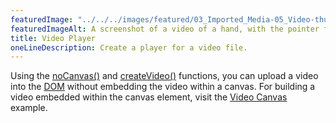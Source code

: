 ---
featuredImage: "../../../images/featured/03_Imported_Media-05_Video-thumbnail.png"
featuredImageAlt: A screenshot of a video of a hand, with the pointer finger touching a desk
title: Video Player
oneLineDescription: Create a player for a video file.
---

Using the <a href="https://p5js.org/reference/#/p5/noCanvas" target="_blank">noCanvas()</a>
and <a href="https://p5js.org/reference/#/p5/createVideo" target="_blank">createVideo()</a> 
functions, you can upload a video into the 
<a href="https://developer.mozilla.org/en-US/docs/Glossary/DOM" target="_blank">DOM</a> 
without embedding the video within a canvas. For building a video embedded within the canvas element,
visit the 
<a href="https://p5js.org/examples/dom-video-canvas.html" target="_blank">Video Canvas</a> example.